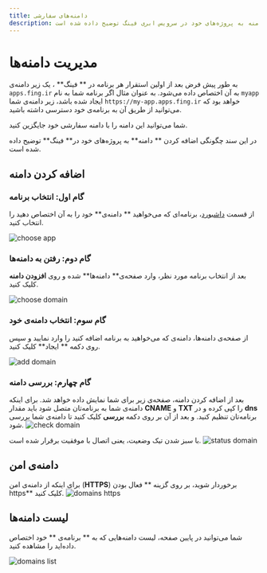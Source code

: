 ```yaml
---
title: دامنه‌های سفارشی
description: در این سند چگونگی اضافه کردن دامنه به پروژه‌های خود در سرویس ابری فینگ توضیح داده شده است
---
```



# مدیریت دامنه‌ها

به طور پیش فرض بعد از اولین استقرار هر برنامه‌ در ** فینگ** ، یک زیر دامنه‌ی `apps.fing.ir` به آن اختصاص داده می‌شود. به عنوان مثال اگر برنامه شما به نام `myapp` ایجاد شده باشد، زیر دامنه‌ی شما `https://my-app.apps.fing.ir` خواهد بود که می‌توانید از طریق آن به برنامه‌ی خود دسترسی داشته باشید.

شما می‌توانید این دامنه را با دامنه سفارشی خود جایگزین کنید.

در این سند چگونگی اضافه کردن ** دامنه** به پروژه‌های خود در** فینگ** توضیح داده شده است.

## اضافه کردن دامنه

### گام اول: انتخاب برنامه

از قسمت [داشبورد](https://dashboard.fing.ir)، برنامه‌ای که می‌خواهید ** دامنه‌ی** خود را به آن اختصاص دهید را انتخاب کنید.

![choose app](/images/apps-choose.jpg)

### گام دوم: رفتن به دامنه‌ها

بعد از انتخاب برنامه مورد نظر، وارد صفحه‌ی** دامنه‌ها** شده و روی **افزودن دامنه** کلیک کنید.

![choose domain](/images/apps-domains-choose.jpg)

### گام سوم: انتخاب دامنه‌ی خود

از صفحه‌ی دامنه‌ها، دامنه‌ی که می‌خواهید به برنامه اضافه کنید را وارد نمایید و سپس روی دکمه ** ایجاد** کلیک کنید.

![add domain](/images/apps-domains-add.jpg)

### گام چهارم: بررسی دامنه

بعد از اضافه کردن دامنه، صفحه‌ی زیر برای شما نمایش داده خواهد شد. برای اینکه دامنه‌ی شما به برنامه‌تان متصل شود باید مقدار **CNAME** و **TXT** را کپی کرده و در **dns** برنامه‌تان تنظیم کنید. و بعد از آن بر روی دکمه **بررسی** کلیک کنید تا دامنه‌ی شما بررسی شود.
![check domain](/images/apps-domains-check.jpg)

با سبز شدن تیک وضعیت، یعنی اتصال با موفقیت برقرار شده است.
![status domain](/images/apps-domains-status.jpg)

## دامنه‌ی امن

برای اینکه از دامنه‌ی امن (**HTTPS**) برخوردار شوید، بر روی گزینه ** فعال بودن https** کلیک کنید.
![domains https](/images/apps-domains-https.jpg)

## لیست دامنه‌ها

شما می‌توانید در پایین صفحه، لیست دامنه‌هایی که به ** برنامه‌ی ** خود اختصاص داده‌اید را مشاهده کنید.

![domains list](/images/apps-domains-list.jpg)
